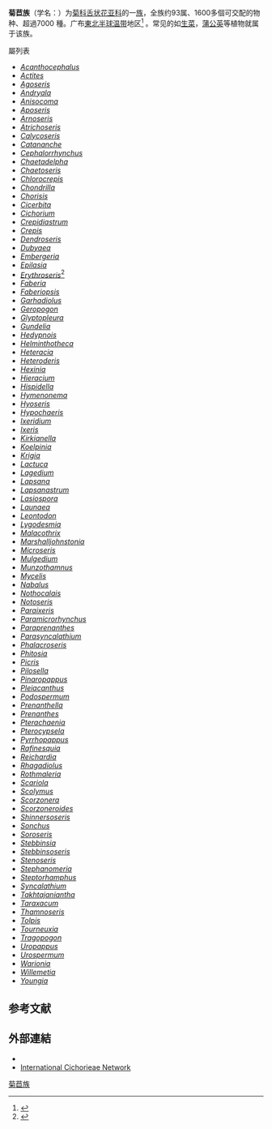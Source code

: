 {{Automatic taxobox
|taxon = Cichorieae
|image = Cichorium intybus Slovakia.jpg
|image_caption = [[菊苣|菊苣]]
|authority = ([[让-巴蒂斯特·拉马克|Lam.]] & [[奥古斯丁·彼拉姆斯·德堪多|DC.]] 1806)
|subdivision_ranks = [[族_(生物)|亞族]]<ref>{{cite book |editors=ICN (Hand, R., Kilian, N. & Raab-Straube, E. von; general editors) |year=2009- (continuously updated) |title=International Cichorieae Network: Cichorieae Portal. Published on the Internet at |url=http://wp6-cichorieae.e-taxonomy.eu/portal/ |access-date=2010-11-05 |language=en |archive-url=https://web.archive.org/web/20091022024436/http://wp6-cichorieae.e-taxonomy.eu/portal/ |archive-date=2009-10-22 |dead-url=yes }}</ref>
|subdivision = [[#亞族|見內文]]
|synonyms_ref =
|synonyms =
*Lactuceae {{small|[[亨利·卡西尼|Cass.]], 1819}}
}}

'''菊苣族'''（学名：{{lang|la|Cichorieae}}）为[[菊科|菊科]][[舌状花亚科|舌状花亚科]]的一[[族_(生物)|族]]，全族约93属、1600多個可交配的物种、超過7000 {{tsl|en|apomixis|雜交}}種。广布[[東半球|東]][[北半球|北半球]][[温带|温带]]地区<ref name=flora>{{Cite book|last1= Brouillet|first1= Luc|last2= Barkley|first2= Theodore M.|last3= Strother|first3= John L.|contribution= Cichorieae|year= 2006|title= Flora of North America|editor-last= Flora of North America Editorial Committee (from 1993)|volume= 19|pages= 214|url= http://www.efloras.org/florataxon.aspx?flora_id=1&taxon_id=20701|location= New York/Oxford|publisher= Oxford University Press}}</ref> 。常见的如[[生菜|生菜]]，[[蒲公英|蒲公英]]等植物就属于该族。

;屬列表
* ''[[Acanthocephalus_(plant)|Acanthocephalus]]''
* ''[[Actites|Actites]]''
* ''[[Agoseris|Agoseris]]''
* ''[[Andryala|Andryala]]''
* ''[[Anisocoma|Anisocoma]]''
* ''[[Aposeris|Aposeris]]''
* ''[[Arnoseris|Arnoseris]]''
* ''[[Atrichoseris|Atrichoseris]]''
* ''[[Calycoseris|Calycoseris]]''
* ''[[Catananche|Catananche]]''
* ''[[Cephalorrhynchus|Cephalorrhynchus]]''
* ''[[Chaetadelpha|Chaetadelpha]]''
* ''[[Chaetoseris|Chaetoseris]]''
* ''[[Chlorocrepis|Chlorocrepis]]''
* ''[[Chondrilla_(plant)|Chondrilla]]''
* ''[[Chorisis|Chorisis]]''
* ''[[Cicerbita|Cicerbita]]''
* ''[[Cichorium|Cichorium]]''
* ''[[Crepidiastrum|Crepidiastrum]]''
* ''[[Crepis|Crepis]]''
* ''[[Dendroseris|Dendroseris]]''
* ''[[Dubyaea|Dubyaea]]''
* ''[[Embergeria|Embergeria]]''
* ''[[Epilasia|Epilasia]]''
* ''[[Erythroseris|Erythroseris]]''<ref>{{cite journal | url = http://www.bgbm.org/willdenowia/willd37/article37117.htm | author1 = Kilian, N. | author2 = Gemeinholzer, B. | title = Studies in the  Compositae of the Arabian Peninsula and Socotra – 7. Erythroseris, a new genus and the previously unknown sister group of Cichorium (Cichorieae subtribe Cichoriinae) | journal = Willdenowia | volume = 37 | pages = 283–296 | doi = 10.3372/wi.37.37117 | year = 2007 | author =  | access-date = 2018-12-14 | archive-url = https://web.archive.org/web/20110615224201/http://www.bgbm.org/willdenowia/willd37/article37117.htm | archive-date = 2011-06-15 | dead-url = yes }}</ref>
* ''[[Faberia|Faberia]]''
* ''[[Faberiopsis|Faberiopsis]]''
* ''[[Garhadiolus|Garhadiolus]]''
* ''[[Geropogon|Geropogon]]''
* ''[[Glyptopleura|Glyptopleura]]''
* ''[[Gundelia|Gundelia]]''
* ''[[Hedypnois|Hedypnois]]''
* ''[[Helminthotheca|Helminthotheca]]''
* ''[[Heteracia|Heteracia]]''
* ''[[Heteroderis|Heteroderis]]''
* ''[[Hexinia|Hexinia]]''
* ''[[Hieracium|Hieracium]]''
* ''[[Hispidella|Hispidella]]''
* ''[[Hymenonema|Hymenonema]]''
* ''[[Hyoseris|Hyoseris]]''
* ''[[Hypochaeris|Hypochaeris]]''
* ''[[Ixeridium|Ixeridium]]''
* ''[[Ixeris|Ixeris]]''
* ''[[Kirkianella|Kirkianella]]''
* ''[[Koelpinia|Koelpinia]]''
* ''[[Krigia|Krigia]]''
* ''[[Lactuca|Lactuca]]''
* ''[[Lagedium|Lagedium]]''
* ''[[Lapsana|Lapsana]]''
* ''[[Lapsanastrum|Lapsanastrum]]''
* ''[[Lasiospora|Lasiospora]]''
* ''[[Launaea|Launaea]]''
* ''[[Leontodon|Leontodon]]''
* ''[[Lygodesmia|Lygodesmia]]''
* ''[[Malacothrix_(plant)|Malacothrix]]''
* ''[[Marshalljohnstonia|Marshalljohnstonia]]''
* ''[[Microseris|Microseris]]''
* ''[[Mulgedium|Mulgedium]]''
* ''[[Munzothamnus|Munzothamnus]]''
* ''[[Mycelis|Mycelis]]''
* ''[[Nabalus|Nabalus]]''
* ''[[Nothocalais|Nothocalais]]''
* ''[[Notoseris|Notoseris]]''
* ''[[Paraixeris|Paraixeris]]''
* ''[[Paramicrorhynchus|Paramicrorhynchus]]''
* ''[[Paraprenanthes|Paraprenanthes]]''
*''[[Parasyncalathium|Parasyncalathium]]'' 
* ''[[Phalacroseris|Phalacroseris]]''
* ''[[Phitosia|Phitosia]]''
* ''[[Picris|Picris]]''
* ''[[Pilosella|Pilosella]]''
* ''[[Pinaropappus|Pinaropappus]]''
* ''[[Pleiacanthus|Pleiacanthus]]''
* ''[[Podospermum|Podospermum]]''
* ''[[Prenanthella|Prenanthella]]''
* ''[[Prenanthes|Prenanthes]]''
* ''[[Pterachaenia|Pterachaenia]]''
* ''[[Pterocypsela|Pterocypsela]]''
* ''[[Pyrrhopappus|Pyrrhopappus]]''
* ''[[Rafinesquia|Rafinesquia]]''
* ''[[Reichardia_(plant)|Reichardia]]''
* ''[[Rhagadiolus|Rhagadiolus]]''
* ''[[Rothmaleria|Rothmaleria]]''
* ''[[Scariola|Scariola]]''
* ''[[Scolymus|Scolymus]]''
* ''[[Scorzonera|Scorzonera]]''
* ''[[Scorzoneroides|Scorzoneroides]]''
* ''[[Shinnersoseris|Shinnersoseris]]''
* ''[[Sonchus|Sonchus]]''
* ''[[Soroseris|Soroseris]]''
* ''[[Stebbinsia|Stebbinsia]]''
* ''[[Stebbinsoseris|Stebbinsoseris]]''
* ''[[Stenoseris|Stenoseris]]''
* ''[[Stephanomeria|Stephanomeria]]''
* ''[[Steptorhamphus|Steptorhamphus]]''
* ''[[Syncalathium|Syncalathium]]''
* ''[[Takhtajaniantha|Takhtajaniantha]]''
* ''[[Taraxacum|Taraxacum]]''
* ''[[Thamnoseris|Thamnoseris]]''
* ''[[Tolpis|Tolpis]]''
* ''[[Tourneuxia|Tourneuxia]]''
* ''[[Tragopogon|Tragopogon]]''
* ''[[Uropappus|Uropappus]]''
* ''[[Urospermum|Urospermum]]''
* ''[[Warionia|Warionia]]''
* ''[[Willemetia|Willemetia]]''
* ''[[Youngia|Youngia]]''

==参考文献==
{{reflist}}
==外部連結==
{{Commonscat|Cichorieae}}
*{{wikispecies-inline|Cichorieae}}
* [http://wp6-cichorieae.e-taxonomy.eu/blog/home International Cichorieae Network]
{{Taxonbar|from=Q134662}}
[[Category:菊苣族|]]